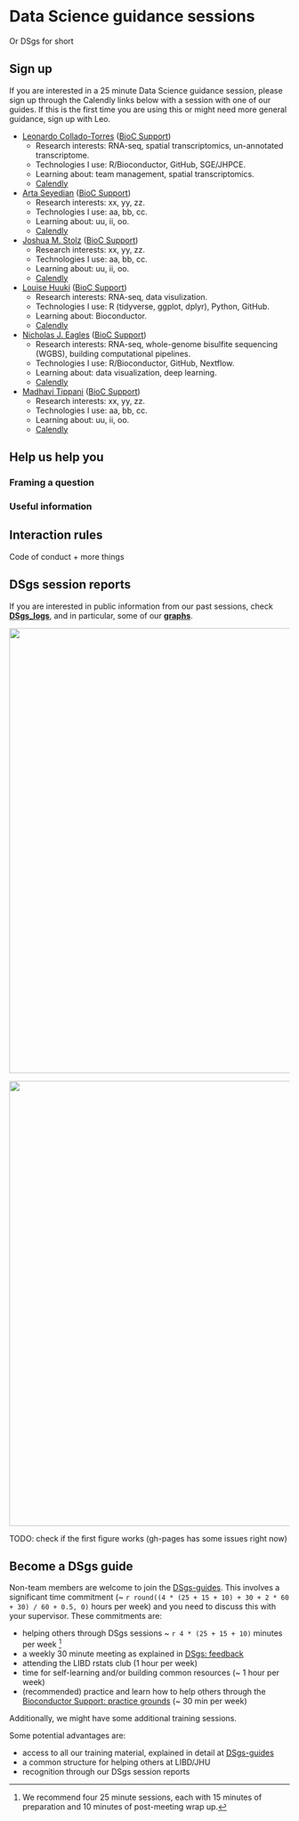 # Data Science guidance sessions

Or DSgs for short

## Sign up

If you are interested in a 25 minute Data Science guidance session, please sign up through the Calendly links below with a session with one of our guides. If this is the first time you are using this or might need more general guidance, sign up with Leo. 

* [Leonardo Collado-Torres](https://github.com/lcolladotor) ([BioC Support](https://support.bioconductor.org/u/6526/))
  - Research interests: RNA-seq, spatial transcriptomics, un-annotated transcriptome.
  - Technologies I use: R/Bioconductor, GitHub, SGE/JHPCE.
  - Learning about: team management, spatial transcriptomics.
  - [Calendly](https://calendly.com/lcolladotor/ds-guidance)
* [Arta Seyedian](https://github.com/aseyedia) ([BioC Support](https://support.bioconductor.org/u/YOUR_PROFILE_NUMBER/))
  - Research interests: xx, yy, zz.
  - Technologies I use: aa, bb, cc.
  - Learning about: uu, ii, oo.
  - [Calendly](https://calendly.com/aseyedia/20-minute-meeting)
* [Joshua M. Stolz](https://github.com/joshstolz) ([BioC Support](https://support.bioconductor.org/u/YOUR_PROFILE_NUMBER/))
  - Research interests: xx, yy, zz.
  - Technologies I use: aa, bb, cc.
  - Learning about: uu, ii, oo.
  - [Calendly](https://calendly.com/)
* [Louise Huuki](https://github.com/lahuuki) ([BioC Support](https://support.bioconductor.org/u/24238/))
  - Research interests: RNA-seq, data visulization.
  - Technologies I use: R (tidyverse, ggplot, dplyr), Python, GitHub.
  - Learning about: Bioconductor.
  - [Calendly](https://calendly.com/lahuuki/25-min-data-science-guidance-session)
* [Nicholas J. Eagles](https://github.com/Nick-Eagles) ([BioC Support](https://support.bioconductor.org/u/24264/))
  - Research interests: RNA-seq, whole-genome bisulfite sequencing (WGBS), building computational pipelines.
  - Technologies I use: R/Bioconductor, GitHub, Nextflow.
  - Learning about: data visualization, deep learning.
  - [Calendly](https://calendly.com/nick-eagles)
* [Madhavi Tippani](https://github.com/madhavitippani) ([BioC Support](https://support.bioconductor.org/u/YOUR_PROFILE_NUMBER/))
  - Research interests: xx, yy, zz.
  - Technologies I use: aa, bb, cc.
  - Learning about: uu, ii, oo.
  - [Calendly](https://calendly.com/madhavitippani)


## Help us help you

### Framing a question

### Useful information

## Interaction rules

Code of conduct + more things

## DSgs session reports

If you are interested in public information from our past sessions, check [**DSgs_logs**](https://lcolladotor.github.io/DSgs_logs/), and in particular, some of our [**graphs**](https://lcolladotor.github.io/DSgs_logs/graphs.html).

<img src="https://lcolladotor.github.io/DSgs_logs/_main_files/figure-html/graph_total-1.png" width="800px" align="center">

<img src="https://raw.githubusercontent.com/lcolladotor/DSgs_logs/gh-pages/_main_files/figure-html/graph_total-1.png" width="800px" align="center">

TODO: check if the first figure works (gh-pages has some issues right now)

## Become a DSgs guide

Non-team members are welcome to join the [DSgs-guides](#dsgs-guide-team-members). This involves a significant time commitment (~ `r round((4 * (25 + 15 + 10) + 30 + 2 * 60 + 30) / 60 + 0.5, 0)` hours per week) and you need to discuss this with your supervisor. These commitments are:

* helping others through DSgs sessions ~ `r 4 * (25 + 15 + 10)` minutes per week ^[We recommend four 25 minute sessions, each with 15 minutes of preparation and 10 minutes of post-meeting wrap up.]
* a weekly 30 minute meeting as explained in [DSgs: feedback](#dsgs-feedback)
* attending the LIBD rstats club (1 hour per week)
* time for self-learning and/or building common resources (~ 1 hour per week)
* (recommended) practice and learn how to help others through the [Bioconductor Support: practice grounds](#bioconductor-support-practice-grounds) (~ 30 min per week)

Additionally, we might have some additional training sessions.

Some potential advantages are:

* access to all our training material, explained in detail at [DSgs-guides](#dsgs-guides)
* a common structure for helping others at LIBD/JHU
* recognition through our DSgs session reports
